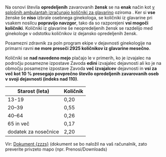 

Na osnovi števila **opredeljenih** zavarovanih **žensk** se na **enak** način kot
[v splošnih ambulantah izračunajo količniki za glavarino](#head-count-gp) oziroma <DataTerm id="head-count-gyn-head-quotient-1" term="head-quotient" text="glavarinski količnik"/>. Ker si **vse** ženske še **niso** izbrale osebnega ginekologa, se količniki iz
glavarine pri vsakem nosilcu **popravijo navzgor**, tako da so razporejeni **vsi
mogoči količniki**. Količniki iz glavarine še neopredeljenih žensk se razdelijo med
ginekologe v odstotku količnikov iz dejansko opredeljenih žensk.

Posamezni zdravnik za poln program ekipe v dejavnosti ginekologije na primarni ravni **ne more preseči 2925 količnikov iz glavarine mesečno**.

Količniki se **nad navedeno mejo** plačajo le v primerih, ko je izvajalec na področju posamezne izpostave Zavoda **edini** izvajalec dejavnosti ali ko je na območju posamezne izpostave Zavoda **več izvajalcev** dejavnosti in **vsi za več kot 10 % presegajo povprečno število opredeljenih zavarovanih oseb v svoji dejavnosti (indeks nad 110)**.

| Starost (leta)       | Količnik |
| -------------------- | -------- |
| 13-19                | 0,20     |
| 20–39                | 0,55     |
| 40–64                | 0,26     |
| 65 in več            | 0,17     |
| dodatek za nosečnice | 2,20     |

Vir: [Dokument {zzzs}](http://api.zzzs.si/ZZZS/info/egradiva.nsf/0/8b39572a03527fecc12585a0002c4d20/$FILE/2Spremembe_1del_10052010.doc) (dokument se bo naložil na vaš računalnik, zato preverite privzeto mapo (npr. Prenosi/Downloads)

